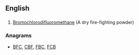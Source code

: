 ==English==

==={{initialism}}===
{{en-initialism}}
# [[W:Bromochlorodifluoromethane|Bromochlorodifluoromethane]]  (A dry fire-fighting powder)

===Anagrams===
* [[BFC#English|BFC]], [[CBF#English|CBF]], [[FBC#English|FBC]], [[FCB#English|FCB]]